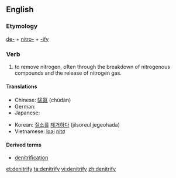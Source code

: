 ==English==

===Etymology===

[[de-]] + [[nitro-]] + [[-ify]]

===Verb===
{{en-verb|denitrif|i|ed}}

# {{context|transitive|chemistry|lang=en}} to remove nitrogen, often through the breakdown of nitrogenous compounds and the release of nitrogen gas.

====Translations====
{{trans-top|to remove nitrogen}}
* Chinese: [[除氮]] (chúdàn)
* German: {{t|de|denitrieren}}
* Japanese: {{t|ja|脱窒する|tr=datchitsu suru|sc=Jpan}}
{{trans-mid}}
* Korean: [[질소]][[를]] [[제거하다]] (jilsoreul jegeohada)
* Vietnamese: [[loại]] [[nitơ]]
{{trans-bottom}}

====Derived terms====
* [[denitrification]]

[[et:denitrify]]
[[ta:denitrify]]
[[vi:denitrify]]
[[zh:denitrify]]